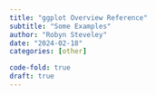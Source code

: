 ```yaml
---
title: "ggplot Overview Reference"
subtitle: "Some Examples"
author: "Robyn Steveley"
date: "2024-02-18"
categories: [other]

code-fold: true
draft: true
---
```


```r

```
